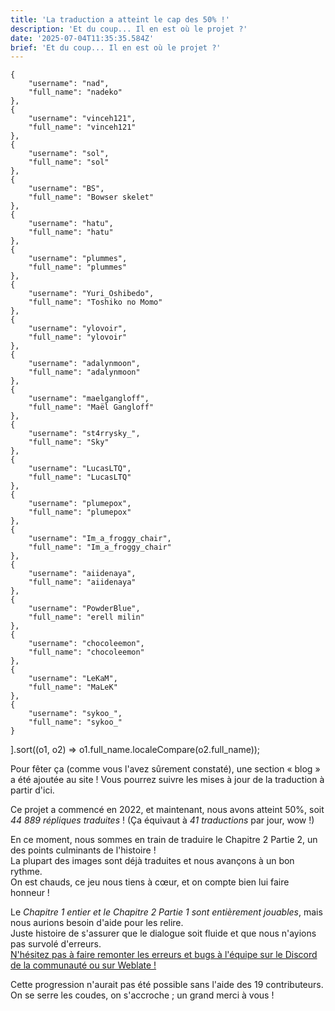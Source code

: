 ```yaml
---
title: 'La traduction a atteint le cap des 50% !'
description: 'Et du coup... Il en est où le projet ?'
date: '2025-07-04T11:35:35.584Z'
brief: 'Et du coup... Il en est où le projet ?'
---
```

    {
        "username": "nad",
        "full_name": "nadeko"
    },
    {
        "username": "vinceh121",
        "full_name": "vinceh121"
    },
    {
        "username": "sol",
        "full_name": "sol"
    },
    {
        "username": "BS",
        "full_name": "Bowser skelet"
    },
    {
        "username": "hatu",
        "full_name": "hatu"
    },
    {
        "username": "plummes",
        "full_name": "plummes"
    },
    {
        "username": "Yuri_Oshibedo",
        "full_name": "Toshiko no Momo"
    },
    {
        "username": "ylovoir",
        "full_name": "ylovoir"
    },
    {
        "username": "adalynmoon",
        "full_name": "adalynmoon"
    },
    {
        "username": "maelgangloff",
        "full_name": "Maël Gangloff"
    },
    {
        "username": "st4rrysky_",
        "full_name": "Sky"
    },
    {
        "username": "LucasLTQ",
        "full_name": "LucasLTQ"
    },
    {
        "username": "plumepox",
        "full_name": "plumepox"
    },
    {
        "username": "Im_a_froggy_chair",
        "full_name": "Im_a_froggy_chair"
    },
    {
        "username": "aiidenaya",
        "full_name": "aiidenaya"
    },
    {
        "username": "PowderBlue",
        "full_name": "erell milin"
    },
    {
        "username": "chocoleemon",
        "full_name": "chocoleemon"
    },
    {
        "username": "LeKaM",
        "full_name": "MaLeK"
    },
    {
        "username": "sykoo_",
        "full_name": "sykoo_"
    }
].sort((o1, o2) => o1.full_name.localeCompare(o2.full_name));

Pour fêter ça (comme vous l'avez sûrement constaté), une section &laquo; blog &raquo; a été ajoutée au site&nbsp;!
Vous pourrez suivre les mises à jour de la traduction à partir d'ici.

Ce projet a commencé en 2022, et maintenant, nous avons atteint 50%, soit *44 889 répliques traduites*&nbsp;!
(Ça équivaut à *41 traductions* par jour, wow !)

En ce moment, nous sommes en train de traduire le Chapitre 2 Partie 2, un des points culminants de l'histoire&nbsp;!<br />
La plupart des images sont déjà traduites et nous avançons à un bon rythme.<br />
On est chauds, ce jeu nous tiens à cœur, et on compte bien lui faire honneur&nbsp;!

Le *Chapitre 1 entier et le Chapitre 2 Partie 1 sont entièrement jouables*, mais nous aurions besoin d'aide pour les relire.<br />
Juste histoire de s'assurer que le dialogue soit fluide et que nous n'ayions pas survolé d'erreurs.<br />
<a href="/contribuer/">N'hésitez pas à faire remonter les erreurs et bugs à l'équipe sur le Discord de la communauté ou sur Weblate&nbsp;!</a>

Cette progression n'aurait pas été possible sans l'aide des 19 contributeurs.<br />
On se serre les coudes, on s'accroche ; un grand merci à vous&nbsp;!

<UserList users={contributors} />
